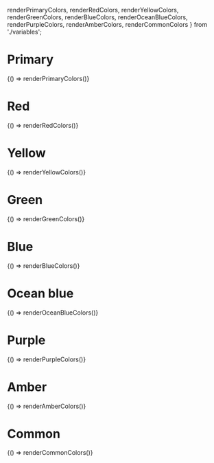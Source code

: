   renderPrimaryColors,
  renderRedColors,
  renderYellowColors,
  renderGreenColors,
  renderBlueColors,
  renderOceanBlueColors,
  renderPurpleColors,
  renderAmberColors,
  renderCommonColors
} from './variables';

<Meta title="CSS Variables/Colors" />

# Primary

<Canvas withSource="none">
  <Story 
    name="Primary"
  >
    {() => renderPrimaryColors()}
  </Story>
</Canvas>

# Red

<Canvas withSource="none">
  <Story 
    name="Red"
  >
    {() => renderRedColors()}
  </Story>
</Canvas>

# Yellow

<Canvas withSource="none">
  <Story 
    name="Yellow"
  >
    {() => renderYellowColors()}
  </Story>
</Canvas>

# Green

<Canvas withSource="none">
  <Story 
    name="Green"
  >
    {() => renderGreenColors()}
  </Story>
</Canvas>

# Blue

<Canvas withSource="none">
  <Story 
    name="Blue"
  >
    {() => renderBlueColors()}
  </Story>
</Canvas>

# Ocean blue

<Canvas withSource="none">
  <Story 
    name="Ocean blue"
  >
    {() => renderOceanBlueColors()}
  </Story>
</Canvas>

# Purple

<Canvas withSource="none">
  <Story 
    name="Purple"
  >
    {() => renderPurpleColors()}
  </Story>
</Canvas>

# Amber

<Canvas withSource="none">
  <Story 
    name="Amber"
  >
    {() => renderAmberColors()}
  </Story>
</Canvas>

# Common

<Canvas withSource="none">
  <Story 
    name="Common"
  >
    {() => renderCommonColors()}
  </Story>
</Canvas>
